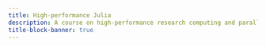 ```yaml
---
title: High-performance Julia
description: A course on high-performance research computing and parallel &nbsp;[![](img/logo_julia.png){width="1.6em" fig-alt="noshadow"}](https://julialang.org/)
title-block-banner: true
---
```


